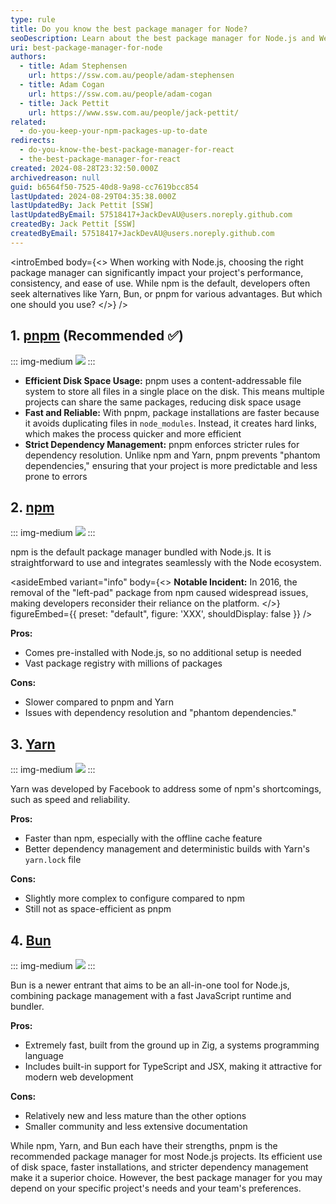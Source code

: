 ```yaml
---
type: rule
title: Do you know the best package manager for Node?
seoDescription: Learn about the best package manager for Node.js and Web Development
uri: best-package-manager-for-node
authors:
  - title: Adam Stephensen
    url: https://ssw.com.au/people/adam-stephensen
  - title: Adam Cogan
    url: https://ssw.com.au/people/adam-cogan
  - title: Jack Pettit
    url: https://www.ssw.com.au/people/jack-pettit/
related:
  - do-you-keep-your-npm-packages-up-to-date
redirects:
  - do-you-know-the-best-package-manager-for-react
  - the-best-package-manager-for-react
created: 2024-08-28T23:32:50.000Z
archivedreason: null
guid: b6564f50-7525-40d8-9a98-cc7619bcc854
lastUpdated: 2024-08-29T04:35:38.000Z
lastUpdatedBy: Jack Pettit [SSW]
lastUpdatedByEmail: 57518417+JackDevAU@users.noreply.github.com
createdBy: Jack Pettit [SSW]
createdByEmail: 57518417+JackDevAU@users.noreply.github.com
---
```

<introEmbed
  body={<>
When working with Node.js, choosing the right package manager can significantly impact your project's performance, consistency, and ease of use. While npm is the default, developers often seek alternatives like Yarn, Bun, or pnpm for various advantages. But which one should you use?
  </>}
/>
## 1. [pnpm](https://pnpm.io/) (Recommended ✅)

::: img-medium
![](/uploads/rules/best-package-manager-for-node/pnpm-logo.png)
:::

* **Efficient Disk Space Usage:** pnpm uses a content-addressable file system to store all files in a single place on the disk. This means multiple projects can share the same packages, reducing disk space usage
* **Fast and Reliable:** With pnpm, package installations are faster because it avoids duplicating files in `node_modules`. Instead, it creates hard links, which makes the process quicker and more efficient
* **Strict Dependency Management:** pnpm enforces stricter rules for dependency resolution. Unlike npm and Yarn, pnpm prevents "phantom dependencies," ensuring that your project is more predictable and less prone to errors

## 2. [npm](https://www.npmjs.com/)

::: img-medium
![](/uploads/rules/best-package-manager-for-node/npm-logo.jpg)
:::

npm is the default package manager bundled with Node.js. It is straightforward to use and integrates seamlessly with the Node ecosystem.

<asideEmbed
  variant="info"
  body={<>
    **Notable Incident:** In 2016, the removal of the "left-pad" package from npm caused widespread issues, making developers reconsider their reliance on the platform.
  </>}
  figureEmbed={{
    preset: "default",
    figure: 'XXX',
    shouldDisplay: false
  }}
/>

**Pros:**

* Comes pre-installed with Node.js, so no additional setup is needed
* Vast package registry with millions of packages

**Cons:**

* Slower compared to pnpm and Yarn
* Issues with dependency resolution and "phantom dependencies."

## 3. [Yarn](https://yarnpkg.com/)

::: img-medium
![](/uploads/rules/best-package-manager-for-node/yarn-logo.jpg)
:::

Yarn was developed by Facebook to address some of npm's shortcomings, such as speed and reliability.

**Pros:**

* Faster than npm, especially with the offline cache feature
* Better dependency management and deterministic builds with Yarn's `yarn.lock` file

**Cons:**

* Slightly more complex to configure compared to npm
* Still not as space-efficient as pnpm

## 4. [Bun](https://bun.sh/)

::: img-medium
![](/uploads/rules/best-package-manager-for-node/bun-logo-4x.png)
:::

Bun is a newer entrant that aims to be an all-in-one tool for Node.js, combining package management with a fast JavaScript runtime and bundler.

**Pros:**

* Extremely fast, built from the ground up in Zig, a systems programming language
* Includes built-in support for TypeScript and JSX, making it attractive for modern web development

**Cons:**

* Relatively new and less mature than the other options
* Smaller community and less extensive documentation

While npm, Yarn, and Bun each have their strengths, pnpm is the recommended package manager for most Node.js projects. Its efficient use of disk space, faster installations, and stricter dependency management make it a superior choice. However, the best package manager for you may depend on your specific project's needs and your team's preferences.
